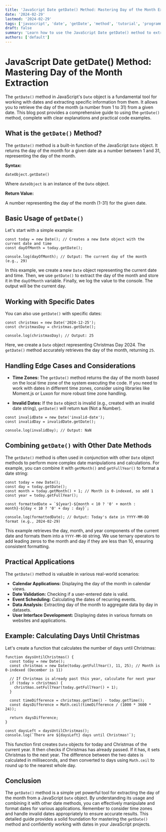 ```yaml
---
title: 'JavaScript Date getDate() Method: Mastering Day of the Month Extraction'
date: '2024-02-29'
lastmod: '2024-02-29'
tags: ['javascript', 'date', 'getDate', 'method', 'tutorial', 'programming', 'web development']
draft: false
summary: 'Learn how to use the JavaScript Date getDate() method to extract the day of the month (1-31) from a Date object. Includes practical examples and explanations.'
authors: ['default']
---
```


# JavaScript Date getDate() Method: Mastering Day of the Month Extraction

The `getDate()` method in JavaScript's `Date` object is a fundamental tool for working with dates and extracting specific information from them. It allows you to retrieve the day of the month (a number from 1 to 31) from a given date. This blog post provides a comprehensive guide to using the `getDate()` method, complete with clear explanations and practical code examples.

## What is the `getDate()` Method?

The `getDate()` method is a built-in function of the JavaScript `Date` object. It returns the day of the month for a given date as a number between 1 and 31, representing the day of the month.

**Syntax:**

```plaintext
dateObject.getDate()
```

Where `dateObject` is an instance of the `Date` object.

**Return Value:**

A number representing the day of the month (1-31) for the given date.

## Basic Usage of `getDate()`

Let's start with a simple example:

```plaintext
const today = new Date(); // Creates a new Date object with the current date and time
const dayOfMonth = today.getDate();

console.log(dayOfMonth); // Output: The current day of the month (e.g., 29)
```

In this example, we create a new `Date` object representing the current date and time. Then, we use `getDate()` to extract the day of the month and store it in the `dayOfMonth` variable. Finally, we log the value to the console. The output will be the current day.

## Working with Specific Dates

You can also use `getDate()` with specific dates:

```plaintext
const christmas = new Date('2024-12-25');
const christmasDay = christmas.getDate();

console.log(christmasDay); // Output: 25
```

Here, we create a `Date` object representing Christmas Day 2024. The `getDate()` method accurately retrieves the day of the month, returning `25`.

## Handling Edge Cases and Considerations

- **Time Zones:** The `getDate()` method returns the day of the month based on the local time zone of the system executing the code. If you need to work with dates in different time zones, consider using libraries like Moment.js or Luxon for more robust time zone handling.

- **Invalid Dates:** If the `Date` object is invalid (e.g., created with an invalid date string), `getDate()` will return `NaN` (Not a Number).

```plaintext
const invalidDate = new Date('invalid-date');
const invalidDay = invalidDate.getDate();

console.log(invalidDay); // Output: NaN
```

## Combining `getDate()` with Other Date Methods

The `getDate()` method is often used in conjunction with other `Date` object methods to perform more complex date manipulations and calculations. For example, you can combine it with `getMonth()` and `getFullYear()` to format a date string:

```plaintext
const today = new Date();
const day = today.getDate();
const month = today.getMonth() + 1; // Month is 0-indexed, so add 1
const year = today.getFullYear();

const formattedDate = `${year}-${month < 10 ? '0' + month : month}-${day < 10 ? '0' + day : day}`;

console.log(formattedDate); // Output: Today's date in YYYY-MM-DD format (e.g., 2024-02-29)
```

This example retrieves the day, month, and year components of the current date and formats them into a `YYYY-MM-DD` string. We use ternary operators to add leading zeros to the month and day if they are less than 10, ensuring consistent formatting.

## Practical Applications

The `getDate()` method is valuable in various real-world scenarios:

- **Calendar Applications:** Displaying the day of the month in calendar views.
- **Date Validation:** Checking if a user-entered date is valid.
- **Event Scheduling:** Calculating the dates of recurring events.
- **Data Analysis:** Extracting day of the month to aggregate data by day in datasets.
- **User Interface Development:** Displaying dates in various formats on websites and applications.

## Example: Calculating Days Until Christmas

Let's create a function that calculates the number of days until Christmas:

```plaintext
function daysUntilChristmas() {
  const today = new Date();
  const christmas = new Date(today.getFullYear(), 11, 25); // Month is 0-indexed (December is 11)

  // If Christmas is already past this year, calculate for next year
  if (today > christmas) {
    christmas.setFullYear(today.getFullYear() + 1);
  }

  const timeDifference = christmas.getTime() - today.getTime();
  const daysDifference = Math.ceil(timeDifference / (1000 * 3600 * 24));

  return daysDifference;
}

const daysLeft = daysUntilChristmas();
console.log(`There are ${daysLeft} days until Christmas!`);
```

This function first creates `Date` objects for today and Christmas of the current year. It then checks if Christmas has already passed. If it has, it sets Christmas to the next year. The difference between the two dates is calculated in milliseconds, and then converted to days using `Math.ceil` to round up to the nearest whole day.

## Conclusion

The `getDate()` method is a simple yet powerful tool for extracting the day of the month from a JavaScript `Date` object. By understanding its usage and combining it with other date methods, you can effectively manipulate and format dates for various applications. Remember to consider time zones and handle invalid dates appropriately to ensure accurate results. This detailed guide provides a solid foundation for mastering the `getDate()` method and confidently working with dates in your JavaScript projects.
